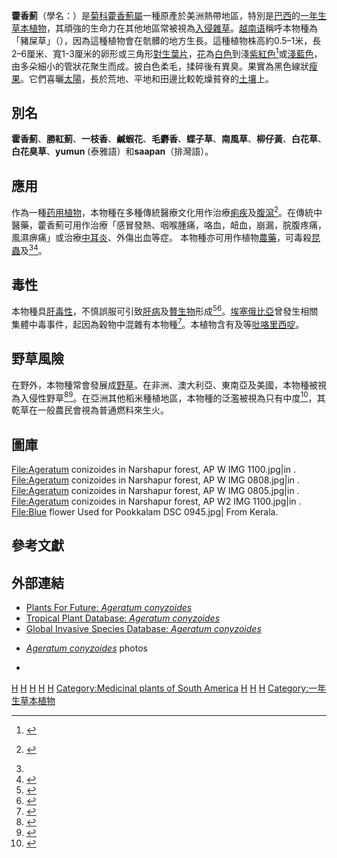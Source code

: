 {{Speciesbox
| genus = Ageratum
| species = conyzoides
| image = Ageratum conyzoides 1.jpg
| image_caption = 開花的藿香薊，攝於[[香港|香港]][[龍虎山郊野公園|龍虎山郊野公園]]松林廢堡
| authority = [[卡尔·林奈|L.]] 1753 not Hieron. 1895 nor Sieber ex Steud. 1840<ref>{{Cite web |url=http://www.tropicos.org/NameSearch.aspx?name=Ageratum+conyzoides&commonname= |title=Tropicos search for ''Ageratum conyzoides'' |access-date=2018-12-10 |archive-date=2021-02-01 |archive-url=https://web.archive.org/web/20210201021244/https://www.tropicos.org/NameSearch.aspx?name=Ageratum+conyzoides&commonname= |dead-url=no }}</ref>
|synonyms_ref=
|synonyms=
{{collapsible list|bullets = true
|title=<small>Synonymy</small>
|''Ageratum album'' <small>Hort.Berol. ex Hornem.</small> 
|''Ageratum arsenei'' <small>B.L.Rob.</small>
|''Ageratum brachystephanum'' <small>Regel</small>
|''Ageratum ciliare'' <small>L.</small>
|''Ageratum ciliare'' <small>Lour.</small> 
|''Ageratum coeruleum'' <small>Desf. 1804, rejected name not Sieber ex Baker 1876</small>
|''Ageratum cordifolium'' <small>Roxb.</small> 
|''Ageratum hirsutum'' <small>Lam.</small>
|''Ageratum hirsutum'' <small>Poir.</small>
|''Ageratum humile'' <small>Larran.</small> 
|''Ageratum humile'' <small>Salisb.</small>
|''Ageratum humile'' <small>Larrañaga </small>
|''Ageratum iltisii'' <small>R.M.King & H.Rob.</small>
|''Ageratum latifolium'' <small>Cav.</small> 
|''Ageratum microcarpum'' <small>(Benth. ex Benth.) Hemsl.</small>
|''Ageratum muticum'' <small>Griseb.</small>
|''Ageratum obtusifolium'' <small>Lam.</small>
|''Ageratum odoratum'' <small>Vilm.</small>
|''Ageratum odoratum'' <small>Bailly</small> 
|''Ageratum suffruticosum'' <small>Regel</small>
|''Cacalia mentrasto'' <small>Vell. Conc.</small>
|''Caelestina latifolia'' <small>(Cav.) Benth. ex Oerst.</small>
|''Caelestina microcarpa'' <small>Benth. ex Oerst.</small>
|''Caelestina suffruticosa'' <small>Sweet</small>
|''Carelia brachystephana'' <small>(Regel) Kuntze</small>
|''Carelia conyzoides'' <small>(L.) Kuntze</small>
|''Carelia mutica'' <small>(Griseb.) Kuntze</small> 
|''Eupatorium conyzoides'' <small>(L.) E. H. Krause</small> 
|''Eupatorium paleaceum'' <small>Sessé & Moc.</small>
|''Sparganophorus obtusifolius'' L<small>ag.</small>
}}}}

'''藿香薊'''（學名：''{{lang|la|Ageratum conyzoides}}''）是[[菊科|菊科]][[藿香薊屬|藿香薊屬]]一種原產於美洲熱帶地區，特別是[[巴西|巴西]]的[[一年生植物|一年生]][[草本植物|草本植物]]，其頑強的生命力在其他地區常被視為[[入侵物種|入侵]][[雜草|雜草]]。[[越南语|越南语]]稱呼本物種為「豬屎草」（{{lang|vi|Cứt lợn}}），因為這種植物會在骯髒的地方生長。這種植物株高約0.5–1米，長2–6厘米、寬1-3厘米的卵形或三角形[[對生|對生]][[葉片|葉片]]，[[花|花]]為[[白色|白色]]到淺[[紫紅色|紫紅色]]<ref>{{cite web |author= |title=''Ageratum conyzoides'' |date= |work=NSW Flora Online |publisher= |url=http://plantnet.rbgsyd.nsw.gov.au/cgi-bin/NSWfl.pl?page=nswfl&lvl=sp&name=Ageratum~conyzoides |access-date=2018-12-10 |archive-date=2021-01-28 |archive-url=https://web.archive.org/web/20210128062137/https://plantnet.rbgsyd.nsw.gov.au/cgi-bin/NSWfl.pl?page=nswfl&lvl=sp&name=Ageratum~conyzoides |dead-url=no }}</ref>或[[淺藍色|淺藍色]]{{r|producegreen}}，由多朵細小的管狀花聚生而成{{r|producegreen}}。披白色柔毛，揉碎後有異臭{{r|producegreen}}。果實為黑色線狀[[瘦果|瘦果]]{{r|hljh}}。它們喜曬[[太陽|太陽]]，長於荒地、平地和田邊比較乾燥貧脊的[[土壤|土壤]]上。

==別名==
'''霍香薊'''、'''勝紅薊'''、'''一枝香'''、'''鹹蝦花'''、'''毛麝香'''、'''蝶子草'''、'''南風草'''、'''柳仔黃'''、'''白花草'''、'''白花臭草'''、'''yumun''' (泰雅語）和'''saapan'''（排灣語）。

==應用==
{{medical}}
作為一種[[药用植物|药用植物]]，本物種在多種傳統醫療文化用作治療[[痢疾|痢疾]]及[[腹瀉|腹瀉]]<ref name="PandaLuyten2018">{{cite journal|last1=Panda|first1=Sujogya Kumar|last2=Luyten|first2=Walter|title=Antiparasitic activity in Asteraceae with special attention to ethnobotanical use by the tribes of Odisha, India|journal=Parasite|volume=25|year=2018|pages=10|issn=1776-1042|doi=10.1051/parasite/2018008|pmid=29528842|pmc=5847338|url=https://www.parasite-journal.org/articles/parasite/full_html/2018/01/parasite170135/parasite170135.html}} {{open access}}</ref>。在傳統中醫藥，藿香薊可用作治療「感冒發熱、咽喉腫痛，咯血，衄血，崩漏，脘腹疼痛，風濕痹痛」{{r|hkbu}}或治療[[中耳炎|中耳炎]]、外傷出血{{r|producegreen}}等症。
本物種亦可用作植物[[農藥|農藥]]，可毒殺[[殺蟲劑|昆蟲]]及{{tsl|en|nematicide|線蟲殺蟲劑|線蟲}}<ref name="PandaLuyten2018"/><ref>{{cite book |last=Ming |first=L.C. |chapter=''Ageratum conyzoides'': A tropical source of medicinal and agricultural products |chapterurl=http://www.hort.purdue.edu/newcrop/proceedings1999/v4-469.html |editor-first=J. |editor-last=Janick |title=Perspectives on new crops and new uses |publisher=ASHS Press |location=Alexandria VA |year=1999 |isbn=978-0961502706 |pages=469–473 |url=https://books.google.com/books?id=NR1IAAAAYAAJ |access-date=2018-12-10 |archive-date=2021-02-01 |archive-url=https://web.archive.org/web/20210201021304/https://books.google.com/books?id=NR1IAAAAYAAJ |dead-url=no }}</ref>。

==毒性==
本物種具[[肝毒性|肝毒性]]，不慎誤服可引致[[肝病|肝病]]及[[贅生物|贅生物]]形成<ref>{{cite journal |author=Sani, Y. |author2=Bahri, S. |title=Pathological changes in liver due to the toxicity of Ageratum conyzoides |journal=Penyakit Hewan |volume=26 |issue=48 |pages=64–70 |year=1994 |url=http://agris.fao.org/agris-search/search/display.do?f=1997/ID/ID97008.xml;ID9600846 |issn=0216-7662 |access-date=2020-09-18 |archive-date=2013-08-31 |archive-url=https://archive.is/20130831151056/http://agris.fao.org/agris-search/search/display.do?f=1997/ID/ID97008.xml;ID9600846 |dead-url=yes }}</ref><ref>{{cite journal |author=Fu, P.P. |author2=Yang, Y.C. |author3=Xia, Q. |author4=Chou, M.C. |author5=Cui, Y.Y. |author6=Lin G. |title=Pyrrolizidine alkaloids-tumorigenic components in Chinese herbal medicines and dietary supplements |journal=Journal of Food and Drug Analysis |volume=10 |issue=4 |pages=198–211 |year=2002 |doi= |url=http://www.fda.gov.tw/files/publish_periodical/10-4-1.pdf |deadurl=yes |archiveurl=https://web.archive.org/web/20120105233916/http://www.fda.gov.tw/files/publish_periodical/10-4-1.PDF |archivedate=2012-01-05 |access-date=2018-12-10 }}</ref>。[[埃塞俄比亞|埃塞俄比亞]]曾發生相關集體中毒事件，起因為穀物中混雜有本物種<ref>{{cite journal |author=Wiedenfeld, H. |title=Plants containing pyrrolizidine alkaloids: toxicity and problems. |journal=Food Additives & Contaminants: Part A |volume=28 |issue=3 |pages=282–292 |year=2011 |doi=10.1080/19440049.2010.541288 |pmid=21360374 |url=https://hal.archives-ouvertes.fr/hal-00673672 |access-date=2018-12-10 |archive-date=2021-02-01 |archive-url=https://web.archive.org/web/20210201021324/https://hal.archives-ouvertes.fr/hal-00673672 |dead-url=no }}</ref>。本植物含有{{link-en|石松胺|lycopsamine}}及{{link-en|刺淩德草堿|echinatine}}{{r|hkbu}}等[[吡咯里西啶|吡咯里西啶]]{{tsl|en|pyrrolizidine alkaloids|吡咯里西啶生物鹼|生物鹼}}。

==野草風險==
在野外，本物種常會發展成[[野草|野草]]。在非洲、澳大利亞、東南亞及美國，本物種被視為入侵性野草<ref>{{cite web |url=http://www.hear.org/gcw/species/ageratum_conyzoides/ |title=Global Compendium of Weeds, Ageratum conyzoides (Asteraceae) |access-date=2018-12-10 |archive-date=2020-02-24 |archive-url=https://web.archive.org/web/20200224185757/http://www.hear.org/gcw/species/ageratum_conyzoides/ |dead-url=no }}</ref><ref>{{cite web | url = http://www.herbarium.unc.edu/flora.htm | title = Flora of the Carolinas, Virginia, and Georgia, and Surrounding Areas | author = Alan S. Weakley | date = April 2008 | accessdate = 2018-12-10 | archive-date = 2004-04-04 | archive-url = https://web.archive.org/web/20040404000539/http://www.herbarium.unc.edu/flora.htm | dead-url = no }}</ref>。在亞洲其他稻米種植地區，本物種的泛濫被視為只有中度<ref>{{cite book |first=B.P. |last=Caton |title=A Practical Field Guide to Weeds of Rice in Asia |url=https://books.google.com/books?id=ver3qCQF9EEC |year=2004 |publisher=Int. Rice Res. Inst. |pages=16–17  |isbn=978-971-22-0191-2}}</ref>，其乾草在一般農民會視為普通燃料來生火{{r|producegreen}}。

==圖庫==
<gallery>
File:Ageratum conizoides in Narshapur forest, AP W IMG 1100.jpg|in {{tsl|en|Narsapur, Medak district|}}.
File:Ageratum conizoides in Narshapur forest, AP W IMG 0808.jpg|in {{tsl|en|Narsapur, Medak district|}}.
File:Ageratum conizoides in Narshapur forest, AP W IMG 0805.jpg|in {{tsl|en|Narsapur, Medak district|}}.
File:Ageratum conizoides in Narshapur forest, AP W2 IMG 1100.jpg|in {{tsl|en|Narsapur, Medak district|}}.
File:Blue flower Used for Pookkalam DSC 0945.jpg| From Kerala.
</gallery>

==參考文獻==
{{reflist|refs=
<ref name="hkbu">{{cite web |url=http://libproject.hkbu.edu.hk/was40/detail?lang=ch&channelid=1288&searchword=herb_id=D00674 |title=藿香薊, Huoxiangji |work=藥用植物圖像數據庫 (香港浸會大學中醫藥學院) |language=zh-hant,en |access-date=2011-12-28 |archive-date=2021-02-01 |archive-url=https://web.archive.org/web/20210201021343/https://libproject.hkbu.edu.hk/was40/detail?lang=ch&channelid=1288&searchword=herb_id%3DD00674 |dead-url=no }}</ref>
<ref name="hljh">{{cite web|url=http://www.hljh.tcc.edu.tw/teach/%E6%A0%A1%E5%9C%92%E6%A4%8D%E7%89%A9/%E7%99%BD%E8%8A%B1%E8%97%BF%E9%A6%99%E8%96%8A/%E7%99%BD%E8%8A%B1%E8%97%BF%E9%A6%99%E8%96%8A.htm|deadurl=yes|archive-url=https://web.archive.org/web/20090503105702/http://www.hljh.tcc.edu.tw/teach/%E6%A0%A1%E5%9C%92%E6%A4%8D%E7%89%A9/%E7%99%BD%E8%8A%B1%E8%97%BF%E9%A6%99%E8%96%8A/%E7%99%BD%E8%8A%B1%E8%97%BF%E9%A6%99%E8%96%8A.htm|title=白花藿香薊|work=后里國中全球資訊網|year=2008年|date=5月11日|archive-date=2009-05-03|language=zh-hant|access-date=2008-05-11}}</ref>
<ref name="producegreen">{{cite web |url=http://www.producegreen.org.hk/hkwildflower/100flower/flower_83.htm |title=藿香薊 |work=香港野花網 |date=2008-05-11 |access-date=2018-12-10 |language=zh-hant |archive-date=2021-02-01 |archive-url=https://web.archive.org/web/20210201021350/http://www.producegreen.org.hk/hkwildflower/100flower/flower_83.htm |dead-url=no }}</ref>
}}

==外部連結==
{{commons category|Ageratum conyzoides}}
*[http://www.pfaf.org/database/plants.php?Ageratum+conyzoides Plants For Future: ''Ageratum conyzoides''] {{Wayback|url=http://www.pfaf.org/database/plants.php?Ageratum+conyzoides |date=20160303193722 }}
*[http://www.rain-tree.com/ageratum.htm Tropical Plant Database: ''Ageratum conyzoides'']{{Wayback|url=http://www.rain-tree.com/ageratum.htm |date=20061017043502 }}
*[http://issg.org/database/species/ecology.asp?si=1493&fr=1&sts=sss&lang=EN Global Invasive Species Database: ''Ageratum conyzoides''] {{Wayback|url=http://issg.org/database/species/ecology.asp?si=1493&fr=1&sts=sss&lang=EN |date=20210201021405 }}
*{{pt icon}} [http://www.plantasdaninhasonline.com.br/mentrasto/pagina.htm ''Ageratum conyzoides''] {{Wayback|url=http://www.plantasdaninhasonline.com.br/mentrasto/pagina.htm |date=20120205235644 }} photos
*{{WestAfricanPlants|Ageratum conyzoides}}
{{Taxonbar|from=Q1949712}}

[[Category:中药|H]]
[[Category:藿香蓟属|H]]
[[Category:香港植物|H]]
[[Category:南美洲植物|H]]
[[Category:入侵植物种|H]]
[[Category:Medicinal_plants_of_South_America|Category:Medicinal plants of South America]]
[[Category:有毒植物|H]]
[[Category:植物毒素殺蟲劑|H]]
[[Category:1753年描述的植物|H]]
[[Category:一年生草本植物|Category:一年生草本植物]]